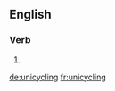 ==English==

===Verb===
{{head|en}}

# {{present participle of|unicycle}}

[[de:unicycling]]
[[fr:unicycling]]